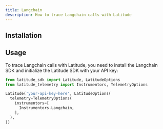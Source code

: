 ```yaml
---
title: Langchain
description: How to trace Langchain calls with Latitude
---
```


## Installation


<Installation />

## Usage

To trace Langchain calls with Latitude, you need to install the Langchain SDK
and initialize the Latitude SDK with your API key:

<CodeGroup>

```python Python
from latitude_sdk import Latitude, LatitudeOptions
from latitude_telemetry import Instrumentors, TelemetryOptions

Latitude('your-api-key-here', LatitudeOptions(
  telemetry=TelemetryOptions(
    instrumentors=[
      Instrumentors.Langchain,
    ],
  ),
))
```

</CodeGroup>
